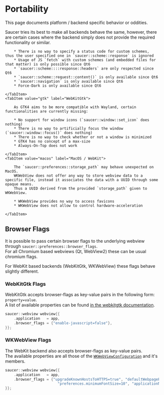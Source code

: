 
# Portability

This page documents platform / backend specific behavior or oddities.  

Saucer tries its best to make all backends behave the same, however, there are certain cases where the backend simply does not provide the required functionality or similar.

<Tabs>
    <TabItem value="qt" label="Qt">
    
        * There is no way to specify a status code for custom schemes, thus the user specified one in `saucer::scheme::response` is ignored
        * Usage of JS `fetch` with custom schemes (and embedded files for that matter) is only possible since Qt6
        * `saucer::scheme::::response::headers` are only respected since Qt6
        * `saucer::scheme::request::content()` is only available since Qt6
        * `saucer::navigation` is only available since Qt6
        * Force-Dark is only available since Qt6
    
    </TabItem>
    <TabItem value="gtk" label="WebKitGtk">
    
        As GTK4 aims to be more compatible with Wayland, certain functionalities are currently missing:

        * No support for window icons (`saucer::window::set_icon` does nothing)
        * There is no way to artificially focus the window (`saucer::window::focus()` does nothing)
        * There is no way to check whether or not a window is minimized
        * GTK4 has no concept of a max-size
        * Always-On-Top does not work
    
    </TabItem>
    <TabItem value="macos" label="MacOS / WebKit">
    
        The `saucer::preferences::storage_path` may behave unexpected on MacOS. 
        WKWebView does not offer any way to store webview data to a specific file, instead it associates the data with a UUID through some opaque means.
        Thus a UUID derived from the provided `storage_path` given to WKWebView.

        * WKWebView provides no way to access favicons
        * WKWebView does not allow to control hardware-acceleration

    </TabItem>
</Tabs>

## Browser Flags

It is possible to pass certain browser flags to the underlying webview through `saucer::preferences::browser_flags`.  
For all Chromium based webviews (Qt, WebView2) these can be usual chromium flags.

For WebKit based backends (WebKitGtk, WKWebView) these flags behave slightly different.  

### WebKitGtk Flags

WebKitGtk accepts browser-flags as key-value pairs in the following form: `property=value`.  
A list of available properties can be found [in the webkitgtk documentation](https://webkitgtk.org/reference/webkitgtk/stable/class.Settings.html#properties).

```cpp title="Example: Disable JavaScript"
saucer::webview webview{{ 
    .application   = app,
    .browser_flags = {"enable-javascript=false"},
}};
```

### WKWebView Flags

The WebKit backend also accepts browser-flags as key-value pairs.  
The available properties are all those of the [`WKWebViewConfiguration`](https://developer.apple.com/documentation/webkit/wkwebviewconfiguration?language=objc) and it's members.

```cpp title="Example: WebKit Browser-Flags"
saucer::webview webview{{
    .application   = app,
    .browser_flags = {"upgradeKnownHostsToHTTPS=true", "defaultWebpagePreferences.allowsContentJavaScript=false",
                        "preferences.minimumFontSize=10", "applicationNameForUserAgent=\"Saucer App\""},
}};
```
